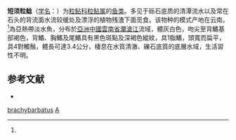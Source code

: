 {{Speciesbox 
| taxon = Akysis brachybarbatus
| authority = (Chen, 1981)<ref name='id6590'>{{cite web| url =http://www.bioinfo.cn/db05/BjdwSpecies.php?action=view&id=6590| title =短须粒鲇| work =《中国动物物种编目数据库》| publisher =中国科学院微生物研究所| author =中国科学院动物研究所| accessdate =2009-04-11| deadurl =yes| archiveurl =https://web.archive.org/web/20160305100607/http://www.bioinfo.cn/db05/BjdwSpecies.php?action=view&id=6590| archivedate =2016-03-05}}</ref>
}}

'''短须粒鲶'''（[[学名|学名]]：{{lang|la|''Akysis brachybarbatus''}}）为[[粒鲇科|粒鲇科]][[粒鲇属|粒鲇属]]的[[鱼类|鱼类]]。多见于砾石底质的清潭流水以及常在石头的背流面水流较缓处及漂浮的植物残渣下面觅食。该物种的模式产地在云南。<ref name='id6590'/>為亞熱帶淡水魚，分布於[[亞洲|亞洲]][[中國|中國]][[雲南省|雲南省]][[瀾滄江|瀾滄江]]流域，體灰白色，吻尖至背鰭基部褐色，背鰭、胸鰭及尾鰭具有黑色斑點及深褐色縱紋，具1脂鰭，頭寬而扁平，具4對觸鬚，體長可達3.4公分，棲息在水質清澈、礫石底質的底層水域，生活習性不明。

== 参考文献 ==
{{reflist}}
*{{FishBase_species|genus=Akysis|species=brachybarbatus|year=2015|month=2}}

{{Taxonbar}}

[[Category:粒鲇属|brachybarbatus]]
[[Category:1981年描述的鱼类|A]]